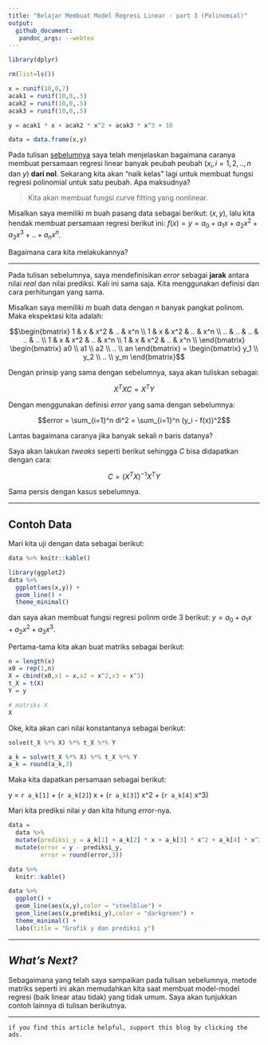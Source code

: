 ```yaml
---
title: "Belajar Membuat Model Regresi Linear - part 3 (Polinomial)"
output: 
  github_document:
   pandoc_args: --webtex
---
```


```r
library(dplyr)

rm(list=ls())

x = runif(10,0,7)
acak1 = runif(10,0,.5)
acak2 = runif(10,0,.5)
acak3 = runif(10,0,.5)

y = acak1 * x + acak2 * x^2 + acak3 * x^3 + 10

data = data.frame(x,y)
```

Pada tulisan [sebelumnya](https://ikanx101.com/blog/multi-linear/) saya telah menjelaskan bagaimana caranya membuat persamaan regresi linear banyak peubah peubah ($x_i,i = 1,2,..,n$ dan $y$) __dari nol__. Sekarang kita akan "naik kelas" lagi untuk membuat fungsi regresi polinomial untuk satu peubah. Apa maksudnya?

> Kita akan membuat fungsi curve fitting yang nonlinear.

Misalkan saya memiliki $m$ buah pasang data sebagai berikut: $(x,y)$, lalu kita hendak membuat persamaan regresi berikut ini: $f(x) = y = a_0 + a_1 x + a_2 x^2 + a_3 x^3 + .. + a_n x^n$.

Bagaimana cara kita melakukannya?

--- 

Pada tulisan sebelumnya, saya mendefinisikan _error_ sebagai __jarak__ antara nilai _real_ dan nilai prediksi. Kali ini sama saja. Kita menggunakan definisi dan cara perhitungan yang sama.

Misalkan saya memiliki $m$ buah data dengan $n$ banyak pangkat polinom. Maka ekspektasi kita adalah:

$$\begin{bmatrix}
1 & x & x^2 & .. & x^n \\ 
1 & x & x^2 & .. & x^n \\ 
.. & .. & .. & .. & .. \\ 
1 & x & x^2 & .. & x^n \\ 
1 & x & x^2 & .. & x^n \\  
\end{bmatrix} 
\begin{bmatrix} a0 \\ a1 \\ a2 \\ .. \\ an \end{bmatrix} = 
\begin{bmatrix} y_1 \\ y_2 \\ .. \\ y_m \end{bmatrix}$$


Dengan prinsip yang sama dengan sebelumnya, saya akan tuliskan sebagai:

$$X^T X C = X^T Y$$

Dengan menggunakan definisi _error_ yang sama dengan sebelumnya:

$$error = \sum_{i=1}^n di^2 = \sum_{i=1}^n (y_i - f(x))^2$$

Lantas bagaimana caranya jika banyak sekali $n$ baris datanya?

Saya akan lakukan _tweaks_ seperti berikut sehingga $C$ bisa didapatkan dengan cara:

$$C = (X^T X)^{-1} X^T Y$$

Sama persis dengan kasus sebelumnya.

---

## Contoh Data

Mari kita uji dengan data sebagai berikut:

```r
data %>% knitr::kable()

library(ggplot2)
data %>%
  ggplot(aes(x,y)) +
  geom_line() +
  theme_minimal()
```

dan saya akan membuat fungsi regresi polinm orde 3 berikut: $y = a_0 + a_1 x + a_2 x^2 + a_3 x^3$.

Pertama-tama kita akan buat matriks sebagai berikut:

```r
n = length(x)
x0 = rep(1,n)
X = cbind(x0,x1 = x,x2 = x^2,x3 = x^3)
t_X = t(X)
Y = y

# matriks X
X
```

Oke, kita akan cari nilai konstantanya sebagai berikut:

```r
solve(t_X %*% X) %*% t_X %*% Y
```

```r
a_k = solve(t_X %*% X) %*% t_X %*% Y
a_k = round(a_k,3)
```

Maka kita dapatkan persamaan sebagai berikut:

y = `r a_k[1]` + (`r a_k[2]`) x + (`r a_k[3]`) x^2 + (`r a_k[4]` x^3)

Mari kita prediksi nilai $y$ dan kita hitung _error_-nya.

```r
data = 
  data %>%
  mutate(prediksi_y = a_k[1] + a_k[2] * x + a_k[3] * x^2 + a_k[4] * x^3) %>%
  mutate(error = y - prediksi_y,
         error = round(error,3)) 

data %>%
  knitr::kable()

data %>%
  ggplot() +
  geom_line(aes(x,y),color = "steelblue") +
  geom_line(aes(x,prediksi_y),color = "darkgreen") +
  theme_minimal() +
  labs(title = "Grafik y dan prediksi y")
```

---

## _What's Next?_

Sebagaimana yang telah saya sampaikan pada tulisan sebelumnya, metode matriks seperti ini akan memudahkan kita saat membuat model-model regresi (baik linear atau tidak) yang tidak umum. Saya akan tunjukkan contoh lainnya di tulisan berikutnya.

---

`if you find this article helpful, support this blog by clicking the ads.`
